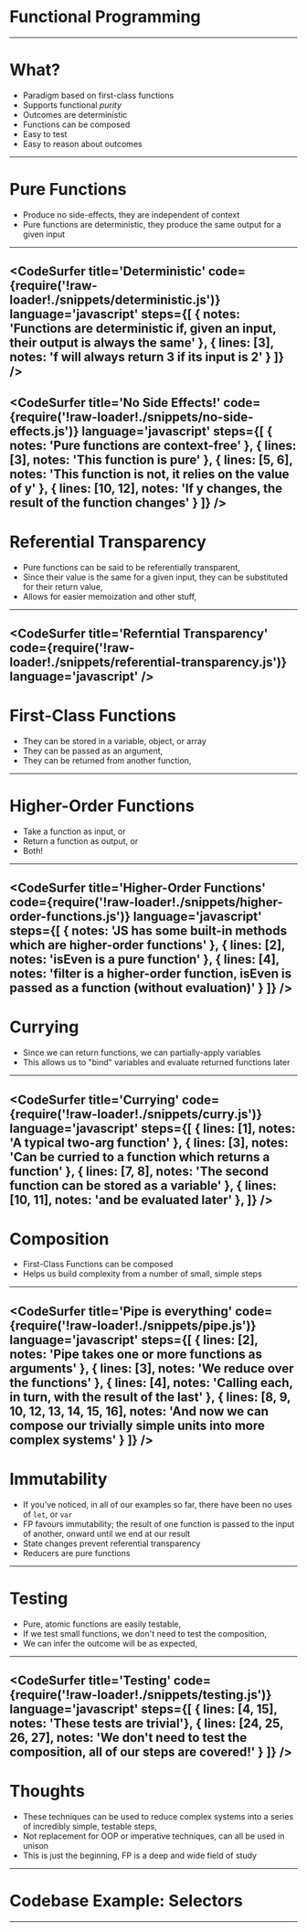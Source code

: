 
# Functional Programming
---
# What?
- Paradigm based on first-class functions
- Supports functional _purity_
- Outcomes are deterministic
- Functions can be composed
- Easy to test
- Easy to reason about outcomes
---
# Pure Functions
- Produce no side-effects, they are independent of context
- Pure functions are deterministic, they produce the same output for a given input
---
<CodeSurfer
  title='Deterministic'
  code={require('!raw-loader!./snippets/deterministic.js')}
  language='javascript'
  steps={[
    { notes: 'Functions are deterministic if, given an input, their output is always the same' },
    { lines: [3], notes: 'f will always return 3 if its input is 2' }
  ]}
/>
---
<CodeSurfer
  title='No Side Effects!'
  code={require('!raw-loader!./snippets/no-side-effects.js')}
  language='javascript'
  steps={[
    { notes: 'Pure functions are context-free' },
    { lines: [3], notes: 'This function is pure' },
    { lines: [5, 6], notes: 'This function is not, it relies on the value of y' },
    { lines: [10, 12], notes: 'If y changes, the result of the function changes' }
  ]}
/>
---
# Referential Transparency
- Pure functions can be said to be referentially transparent,
- Since their value is the same for a given input, they can be substituted for their return value,
- Allows for easier memoization and other stuff,
---
<CodeSurfer
  title='Referntial Transparency'
  code={require('!raw-loader!./snippets/referential-transparency.js')}
  language='javascript'
/>
---
# First-Class Functions
- They can be stored in a variable, object, or array
- They can be passed as an argument,
- They can be returned from another function,
---
# Higher-Order Functions
- Take a function as input, or
- Return a function as output, or
- Both!
---
<CodeSurfer
  title='Higher-Order Functions'
  code={require('!raw-loader!./snippets/higher-order-functions.js')}
  language='javascript'
  steps={[
    { notes: 'JS has some built-in methods which are higher-order functions' },
    { lines: [2], notes: 'isEven is a pure function' },
    { lines: [4], notes: 'filter is a higher-order function, isEven is passed as a function (without evaluation)' }
  ]}
/>
---
# Currying
- Since we can return functions, we can partially-apply variables
- This allows us to "bind" variables and evaluate returned functions later
---
<CodeSurfer
  title='Currying'
  code={require('!raw-loader!./snippets/curry.js')}
  language='javascript'
  steps={[
    { lines: [1], notes: 'A typical two-arg function' },
    { lines: [3], notes: 'Can be curried to a function which returns a function' },
    { lines: [7, 8], notes: 'The second function can be stored as a variable' },
    { lines: [10, 11], notes: 'and be evaluated later' },
  ]}
/>
---
# Composition
- First-Class Functions can be composed
- Helps us build complexity from a number of small, simple steps
---
<CodeSurfer
  title='Pipe is everything'
  code={require('!raw-loader!./snippets/pipe.js')}
  language='javascript'
  steps={[
    { lines: [2], notes: 'Pipe takes one or more functions as arguments' },
    { lines: [3], notes: 'We reduce over the functions' },
    { lines: [4], notes: 'Calling each, in turn, with the result of the last' },
    { lines: [8, 9, 10, 12, 13, 14, 15, 16], notes: 'And now we can compose our trivially simple units into more complex systems' }
  ]}
/>
---
# Immutability
- If you've noticed, in all of our examples so far, there have been no uses of `let`, or `var`
- FP favours immutability; the result of one function is passed to the input of another, onward until we end at our result
- State changes prevent referential transparency
- Reducers are pure functions
---
# Testing
- Pure, atomic functions are easily testable,
- If we test small functions, we don't need to test the composition,
- We can infer the outcome will be as expected,
---
<CodeSurfer
  title='Testing'
  code={require('!raw-loader!./snippets/testing.js')}
  language='javascript'
  steps={[
    { lines: [4, 15], notes: 'These tests are trivial'},
    { lines: [24, 25, 26, 27], notes: 'We don\'t need to test the composition, all of our steps are covered!' }
  ]}
/>
---
# Thoughts
- These techniques can be used to reduce complex systems into a series of incredibly simple, testable steps,
- Not replacement for OOP or imperative techniques, can all be used in unison
- This is just the beginning, FP is a deep and wide field of study

---
# Codebase Example: Selectors
---

